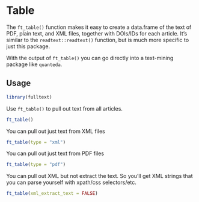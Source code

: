 # Table {#table}

The `ft_table()` function makes it easy to create a data.frame of the text of PDF, plain text, and XML files, together with DOIs/IDs for each article. It's similar to the `readtext::readtext()` function, but is much more specific to just this package.

With the output of `ft_table()` you can go directly into a text-mining package like `quanteda`.

## Usage {#table-usage}


```r
library(fulltext)
```

Use `ft_table()` to pull out text from all articles.

```r
ft_table()
```

You can pull out just text from XML files

```r
ft_table(type = "xml")
```

You can pull out just text from PDF files

```r
ft_table(type = "pdf")
```

You can pull out XML but not extract the text. So you'll get XML strings
that you can parse yourself with xpath/css selectors/etc.

```r
ft_table(xml_extract_text = FALSE)
```

